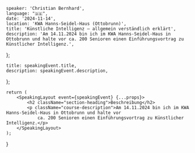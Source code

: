 
    speaker: 'Christian Bernhard',
    language: "🇩🇪",
    date: '2024-11-14',
    location: 'KWA Hanns-Seidel-Haus (Ottobrunn)',
    title: 'Künstliche Intelligenz – allgemein verständlich erklärt',
    description: 'Am 14.11.2024 bin ich im KWA Hanns-Seidel-Haus in Ottobrunn und halte vor ca. 200 Senioren einen Einführungsvortrag zu Künstlicher Intelligenz.',
};

    title: speakingEvent.title,
    description: speakingEvent.description,
};

    return (
        <SpeakingLayout event={speakingEvent} {...props}>
            <h2 className="section-heading">Beschreibung</h2>
            <p className="course-description">Am 14.11.2024 bin ich im KWA Hanns-Seidel-Haus in Ottobrunn und halte vor
                ca. 200 Senioren einen Einführungsvortrag zu Künstlicher Intelligenz.</p>
        </SpeakingLayout>
    );
}
